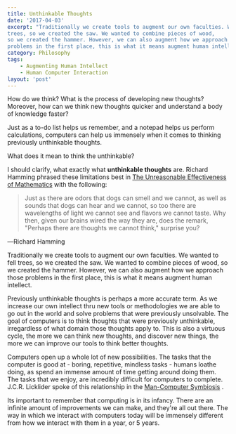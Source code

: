 ```yaml
---
title: Unthinkable Thoughts
date: '2017-04-03'
excerpt: "Traditionally we create tools to augment our own faculties. We wanted to fell
trees, so we created the saw. We wanted to combine pieces of wood,
so we created the hammer. However, we can also augment how we approach those
problems in the first place, this is what it means augment human intellect."
category: Philosophy
tags:
    - Augmenting Human Intellect
    - Human Computer Interaction
layout: 'post'
---
```


How do we think? What is the process of developing new thoughts? Moreover, how
can we think new thoughts quicker and understand a body of knowledge faster?

Just as a to-do list helps us remember, and a notepad helps us perform
calculations, computers can help us immensely when it comes to thinking
previously unthinkable thoughts.

What does it mean to think the unthinkable?

I should clarify, what exactly what **unthinkable thoughts** are. Richard
Hamming phrased these limitations best in [The Unreasonable Effectiveness of
Mathematics](https://papers.devinmcgloin.com/mathematics/Hamming%20-%20The%20Unreasonable%20Effectiveness%20of%20Mathematics.pdf)
with the following:

> Just as there are odors that dogs can smell and we cannot, as well as sounds that dogs can hear and we cannot, so too there are wavelengths of light we cannot see and flavors we cannot taste. Why then, given our brains wired the way they are, does the remark, "Perhaps there are thoughts we cannot think," surprise you?

―Richard Hamming

Traditionally we create tools to augment our own faculties. We wanted to fell
trees, so we created the saw. We wanted to combine pieces of wood,
so we created the hammer. However, we can also augment how we approach those
problems in the first place, this is what it means augment human intellect.

Previously unthinkable thoughts is perhaps a more accurate term. As we increase
our own intellect thru new tools or methodologies we are able to go out in the
world and solve problems that were previously unsolvable. The goal of computers
is to think thoughts that were previously unthinkable, irregardless of what
domain those thoughts apply to. This is also a virtuous cycle, the more we can
think new thoughts, and discover new things, the more we can improve our tools
to think better thoughts.

Computers open up a whole lot of new possibilities. The tasks that the computer
is good at - boring, repetitive, mindless tasks - humans loathe doing, as spend
an immense amount of time getting around doing them. The tasks that we enjoy,
are incredibly difficult for computers to complete. J.C.R. Licklider spoke of
this relationship in the [Man-Computer
Symbiosis](http://groups.csail.mit.edu/medg/people/psz/Licklider.html) .

Its important to remember that computing is in its infancy. There are an
infinite amount of improvements we can make, and they're all out there. The way
in which we interact with computers today will be immensely different from how
we interact with them in a year, or 5 years.
